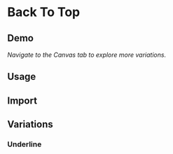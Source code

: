 <!-- README_Link.mdx -->


# Back To Top

## Demo

_Navigate to the Canvas tab to explore more variations._

<div
  style={{
    width: '100%',
    borderRadius: '5px',
    padding: '20px',
    backgroundColor: 'rgba(211,211,211,0.2)',
    cursor: 'pointer',
  }}
>
  <BackToTop />
</div>

## Usage

## Import

## Variations

### Underline

<!-- ### MUI Link Docs -  -->
